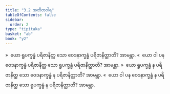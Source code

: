 ```yaml
---
title: "3.2 အတီတဝါရ"
tableOfContents: false
sidebar:
  order: 2
type: "tipitaka"
basket: "ab"
book: "y2"
---
```



<DynamicBreadcrumb />

<Division number="207" book="y2" e="ch" v="33" p="68">

<Paragraph number="967" book="y2">
»  ယော ရူပက္ခန္ဓံ ပရိဇာနိတ္ထ သော ဝေဒနာက္ခန္ဓံ ပရိဇာနိတ္ထာတိ? အာမန္တာ.
</Paragraph>

<Paragraph number="968" book="y2">
«  ယော ဝါ ပန ဝေဒနာက္ခန္ဓံ ပရိဇာနိတ္ထ သော ရူပက္ခန္ဓံ ပရိဇာနိတ္ထာတိ? အာမန္တာ.
</Paragraph>

<Paragraph number="969" book="y2">
»  ယော ရူပက္ခန္ဓံ န ပရိဇာနိတ္ထ သော ဝေဒနာက္ခန္ဓံ န ပရိဇာနိတ္ထာတိ? အာမန္တာ.
</Paragraph>

<Paragraph number="970" book="y2">
«  ယော ဝါ ပန ဝေဒနာက္ခန္ဓံ န ပရိဇာနိတ္ထ သော ရူပက္ခန္ဓံ န ပရိဇာနိတ္ထာတိ? အာမန္တာ.
</Paragraph>
</Division>